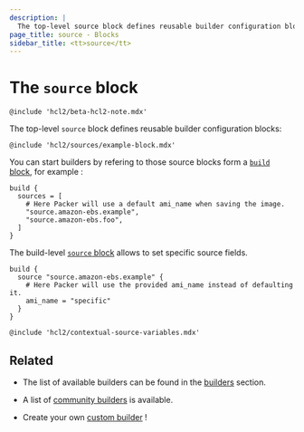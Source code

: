 ```yaml
---
description: |
  The top-level source block defines reusable builder configuration blocks
page_title: source - Blocks
sidebar_title: <tt>source</tt>
---
```


# The `source` block

`@include 'hcl2/beta-hcl2-note.mdx'`

The top-level `source` block defines reusable builder configuration blocks:

`@include 'hcl2/sources/example-block.mdx'`

You can start builders by refering to those source blocks form a [`build`
block](/docs/hcl2/blocks/build), for example :

```hcl
build {
  sources = [
    # Here Packer will use a default ami_name when saving the image.
    "source.amazon-ebs.example",
    "source.amazon-ebs.foo",
  ]
}
```

The build-level [`source` block](/docs/hcl2/blocks/build/source) allows to
set specific source fields.

```hcl
build {
  source "source.amazon-ebs.example" {
    # Here Packer will use the provided ami_name instead of defaulting it.
    ami_name = "specific"
  }
}
```

`@include 'hcl2/contextual-source-variables.mdx'`

## Related

- The list of available builders can be found in the [builders](/docs/builders)
  section.

- A list of [community
  builders](/community-tools#community-builders) is available.

- Create your own [custom builder](/docs/extending/custom-builders) !
